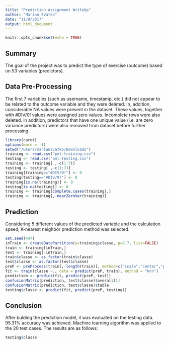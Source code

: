```yaml
---
title: "Prediction Assignment WriteUp"
author: "Marian SVatko"
date: "11/9/2017"
output: html_document
---
```


```r
knitr::opts_chunk$set(echo = TRUE)
```

## Summary

The goal of the project was to predict the type of exercise (outcome) based on 53 variables (predictors).

## Data Pre-Processing

The first 7 variables (such as username, timestamp, etc.) did not appear to be related to the outcome variable and they were deleted. In, addition, considerable NA values were present in the dataset. These values, together with #DIV/0! values were assigned zero values. Incomplete rows were also deleted. in addition, predictors that have one unique value (i.e. are zero variance predictors) were also removed from dataset before further processing.

```r
library(caret)
options(warn = -1)
setwd("/Users/mariansvatko/Downloads")
training <- read.csv("pml-training.csv")
testing <- read.csv("pml-testing.csv")
training <- training[ ,-c(1:7)]
testing <- testing[ ,-c(1:7)]
training[training=="#DIV/0!"] <- 0
testing[testing=="#DIV/0!"] <- 0
training[is.na(training)] <- 0
testing[is.na(testing)] <- 0
training <- training[complete.cases(training),]
training <- training[,-nearZeroVar(training)]
```

## Prediction

Considering 5 different values of the predicted variable and the calculation speed, K-nearest neighbor prediction method was selected.

```r
set.seed(447)
inTrain <- createDataPartition(y=training$classe, p=0.7, list=FALSE)
train <- training[inTrain,]
test <- training[-inTrain,]
train$classe <- as.factor(train$classe)
test$classe <- as.factor(test$classe)
preP <- preProcess(train[,-length(train)], method=c("scale","center","pca"), thresh=0.9)
fit <- train(classe ~., data = predict(preP, train), method = "knn")
prediction <- predict(fit, predict(preP, test))
confusionMatrix(prediction, test$classe)$overall[1]
confusionMatrix(prediction, test$classe)$table
testing$classe <- predict(fit, predict(preP, testing))
```

## Conclusion

After bulding the prediction model, it was evaluated on the testing data. 95.31% accuracy was achieved. Machine learning algorithm was applied to the 20 test cases. The results are as follows:

```r
testing$classe
```